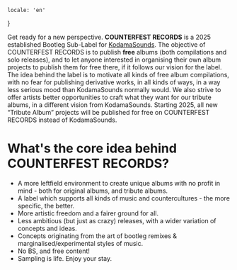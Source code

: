     locale: 'en'
}

Get ready for a new perspective. **COUNTERFEST RECORDS** is a 2025 established Bootleg Sub-Label for [KodamaSounds](https://kodamasoft.net). The objective of COUNTERFEST RECORDS is to publish **free** albums (both compilations and solo releases), and to let anyone interested in organising their own album projects to publish them for free there, if it follows our vision for the label. The idea behind the label is to motivate all kinds of free album compilations, with no fear for publishing derivative works, in all kinds of ways, in a way less serious mood than KodamaSounds normally would. We also strive to offer artists better opportunities to craft what they want for our tribute albums, in a different vision from KodamaSounds. Starting 2025, all new “Tribute Album” projects will be published for free on COUNTERFEST RECORDS instead of KodamaSounds.
# What's the core idea behind COUNTERFEST RECORDS?
- A more leftfield environment to create unique albums with no profit in mind - both for original albums, and tribute albums.
- A label which supports all kinds of music and countercultures - the more specific, the better.
- More artistic freedom and a fairer ground for all.
- Less ambitious (but just as crazy) releases, with a wider variation of concepts and ideas.
- Concepts originating from the art of bootleg remixes & marginalised/experimental styles of music.
- No BS, and free content!
- Sampling is life.
Enjoy your stay.
